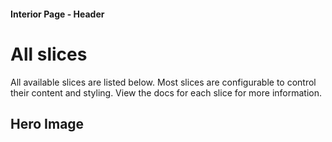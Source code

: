 
<Meta title="Interior Pages/Header/All slices" />

#### Interior Page - Header

# All slices

All available slices are listed below. Most slices are configurable to control
their content and styling. View the docs for each slice for more information.

## Hero Image

<Canvas withSource="none">
  <Story id="interior-pages-header-hero-image--with-background-image" />
</Canvas>
